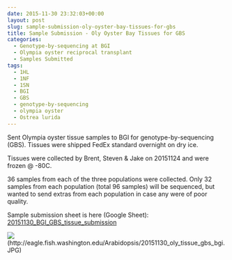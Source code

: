 ```yaml
---
date: 2015-11-30 23:32:03+00:00
layout: post
slug: sample-submission-oly-oyster-bay-tissues-for-gbs
title: Sample Submission - Oly Oyster Bay Tissues for GBS
categories:
  - Genotype-by-sequencing at BGI
  - Olympia oyster reciprocal transplant
  - Samples Submitted
tags:
  - 1HL
  - 1NF
  - 1SN
  - BGI
  - GBS
  - genotype-by-sequencing
  - olympia oyster
  - Ostrea lurida
---
```


Sent Olympia oyster tissue samples to BGI for genotype-by-sequencing (GBS). Tissues were shipped FedEx standard overnight on dry ice.

Tissues were collected by Brent, Steven & Jake on 20151124 and were frozen @ -80C.

36 samples from each of the three populations were collected. Only 32 samples from each population (total 96 samples) will be sequenced, but wanted to send extras from each population in case any were of poor quality.

Sample submission sheet is here (Google Sheet): [20151130_BGI_GBS_tissue_submission](https://docs.google.com/spreadsheets/d/1K3kBfFd-__DYB4OROcDBXyj_TGPpAWLAzXpReviuMAQ/edit?usp=sharing)

![](https://eagle.fish.washington.edu/Arabidopsis/20151130_oly_tissue_gbs_bgi.JPG)(http://eagle.fish.washington.edu/Arabidopsis/20151130_oly_tissue_gbs_bgi.JPG)
